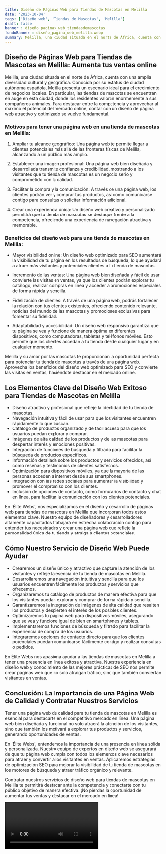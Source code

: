 ```yaml
---
title: Diseño de Páginas Web para Tiendas de Mascotas en Melilla
date: '2023-10-04'
tags: ['Diseño web', 'Tiendas de Mascotas', 'Melilla']
draft: false
banner : diseño_paginas_web_tiendasdemascotas
fondoBanner : diseño_pagina_web_melilla.webp
summary: Melilla, una ciudad situada en el norte de África, cuenta con una amplia diversidad cultural y geográfica. Conocida por su estatus de ciudad autónoma española, Melilla presenta un escenario ideal para el crecimiento de negocios locales. En particular, las tiendas de mascotas se encuentran en auge en esta ciudad, donde los residentes valoran enormemente a sus compañeros animales. Para destacar entre la competencia y aprovechar al máximo el potencial del mercado online, contar con un diseño de página web atractivo y optimizado se vuelve fundamental.
---
```


## Diseño de Páginas Web para Tiendas de Mascotas en Melilla: Aumenta tus ventas online

Melilla, una ciudad situada en el norte de África, cuenta con una amplia diversidad cultural y geográfica. Conocida por su estatus de ciudad autónoma española, Melilla presenta un escenario ideal para el crecimiento de negocios locales. En particular, las tiendas de mascotas se encuentran en auge en esta ciudad, donde los residentes valoran enormemente a sus compañeros animales. Para destacar entre la competencia y aprovechar al máximo el potencial del mercado online, contar con un diseño de página web atractivo y optimizado se vuelve fundamental.

### Motivos para tener una página web en una tienda de mascotas en Melilla:

1. Ampliar tu alcance geográfico: Una página web te permite llegar a clientes potenciales más allá de las fronteras físicas de Melilla, alcanzando a un público más amplio.

2. Establecer una imagen profesional: Una página web bien diseñada y desarrollada transmite confianza y credibilidad, mostrando a los visitantes que tu tienda de mascotas es un negocio serio y comprometido con la calidad.

3. Facilitar la compra y la comunicación: A través de una página web, los clientes podrán ver y comprar tus productos, así como comunicarse contigo para consultas o solicitar información adicional.

4. Crear una experiencia única: Un diseño web creativo y personalizado permitirá que tu tienda de mascotas se destaque frente a la competencia, ofreciendo una experiencia de navegación atractiva y memorable.

### Beneficios del diseño web para una tienda de mascotas en Melilla:

- Mayor visibilidad online: Un diseño web optimizado para SEO aumentará la visibilidad de tu página en los resultados de búsqueda, lo que ayudará a atraer más visitantes y potenciales clientes a tu tienda de mascotas.

- Incremento de las ventas: Una página web bien diseñada y fácil de usar convierte las visitas en ventas, ya que los clientes podrán explorar tu catálogo, realizar compras en línea y acceder a promociones especiales de forma rápida y sencilla.

- Fidelización de clientes: A través de una página web, podrás fortalecer la relación con tus clientes existentes, ofreciendo contenido relevante, noticias del mundo de las mascotas y promociones exclusivas para fomentar su fidelidad.

- Adaptabilidad y accesibilidad: Un diseño web responsivo garantiza que tu página se vea y funcione de manera óptima en diferentes dispositivos, como computadoras, tabletas y teléfonos móviles. Esto permite que los clientes accedan a tu tienda desde cualquier lugar y en cualquier momento.

Melilla y su amor por las mascotas te proporcionan la oportunidad perfecta para potenciar tu tienda de mascotas a través de una página web. Aprovecha los beneficios del diseño web optimizado para SEO y convierte las visitas en ventas, haciéndote destacar en el mercado online.

<GifSeo />

<Cta />

## Los Elementos Clave del Diseño Web Exitoso para Tiendas de Mascotas en Melilla

- Diseño atractivo y profesional que refleje la identidad de tu tienda de mascotas.
- Navegación intuitiva y fácil de usar para que los visitantes encuentren rápidamente lo que buscan.
- Catálogo de productos organizado y de fácil acceso para que los usuarios puedan explorar y comprar.
- Imágenes de alta calidad de los productos y de las mascotas para despertar interés y emociones positivas.
- Integración de funciones de búsqueda y filtrado para facilitar la búsqueda de productos específicos.
- Información detallada sobre los productos y servicios ofrecidos, así como reseñas y testimonios de clientes satisfechos.
- Optimización para dispositivos móviles, ya que la mayoría de las personas acceden a internet desde sus smartphones.
- Integración con las redes sociales para aumentar la visibilidad y promover el compromiso con los clientes.
- Inclusión de opciones de contacto, como formularios de contacto y chat en línea, para facilitar la comunicación con los clientes potenciales.

En 'Élite Webs', nos especializamos en el diseño y desarrollo de páginas web para tiendas de mascotas en Melilla que incorporan todos estos elementos clave. Nuestro equipo de diseñadores y desarrolladores altamente capacitados trabajará en estrecha colaboración contigo para entender tus necesidades y crear una página web que refleje la personalidad única de tu tienda y atraiga a clientes potenciales.

## Cómo Nuestro Servicio de Diseño Web Puede Ayudar

- Crearemos un diseño único y atractivo que capture la atención de los visitantes y refleje la esencia de tu tienda de mascotas en Melilla.
- Desarrollaremos una navegación intuitiva y sencilla para que los usuarios encuentren fácilmente los productos y servicios que ofrecemos.
- Organizaremos tu catálogo de productos de manera efectiva para que los visitantes puedan explorar y comprar de forma rápida y sencilla.
- Garantizaremos la integración de imágenes de alta calidad que resalten los productos y despierten el interés de los posibles clientes.
- Optimizaremos tu página web para dispositivos móviles, asegurando que se vea y funcione igual de bien en smartphones y tablets.
- Implementaremos funciones de búsqueda y filtrado para facilitar la experiencia de compra de los usuarios.
- Integraremos opciones de contacto directo para que los clientes potenciales puedan comunicarse fácilmente contigo y realizar consultas o pedidos.

En Élite Webs nos apasiona ayudar a las tiendas de mascotas en Melilla a tener una presencia en línea exitosa y atractiva. Nuestra experiencia en diseño web y conocimiento de las mejores prácticas de SEO nos permite crear páginas web que no solo atraigan tráfico, sino que también conviertan visitantes en ventas.

## Conclusión: La Importancia de una Página Web de Calidad y Contratar Nuestros Servicios

Tener una página web de calidad para tu tienda de mascotas en Melilla es esencial para destacarte en el competitivo mercado en línea. Una página web bien diseñada y funcional no solo atraerá la atención de los visitantes, sino que también los motivará a explorar tus productos y servicios, generando oportunidades de ventas.

En 'Élite Webs', entendemos la importancia de una presencia en línea sólida y personalizada. Nuestro equipo de expertos en diseño web se asegurará de que tu página web cumpla con todos los elementos clave necesarios para atraer y convertir a los visitantes en ventas. Aplicaremos estrategias de optimización SEO para mejorar la visibilidad de tu tienda de mascotas en los motores de búsqueda y atraer tráfico orgánico y relevante.

Contratar nuestros servicios de diseño web para tiendas de mascotas en Melilla te permitirá destacar ante la competencia y conectarte con tu público objetivo de manera efectiva. ¡No pierdas la oportunidad de aumentar tus ventas y destacar en el mercado en línea!

<Video />

<CtaBot job='Tiendas de Mascotas' city='Melilla'/>

<Gmaps query='Melilla+españa+maps' />